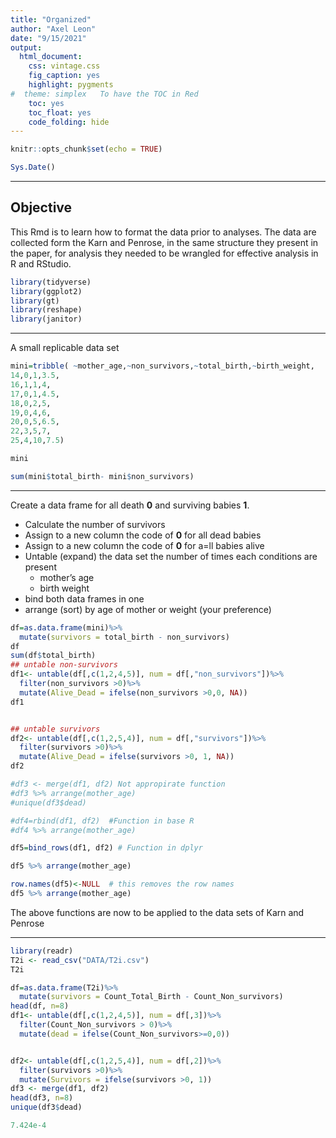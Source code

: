 ```yaml
---
title: "Organized"
author: "Axel Leon"
date: "9/15/2021"
output:
  html_document:
    css: vintage.css
    fig_caption: yes
    highlight: pygments
#  theme: simplex   To have the TOC in Red
    toc: yes
    toc_float: yes
    code_folding: hide
---
```


```r
knitr::opts_chunk$set(echo = TRUE)
```

```r

Sys.Date()
```

***

## Objective 

This Rmd is to learn how to format the data prior to analyses.  The data are collected form the Karn and Penrose, in the same structure they present in the paper, for analysis they needed to be wrangled for effective analysis in R and RStudio.



```r
library(tidyverse)
library(ggplot2)
library(gt)
library(reshape)
library(janitor)
```
***

A small replicable data set

```r
mini=tribble( ~mother_age,~non_survivors,~total_birth,~birth_weight,
14,0,1,3.5,
16,1,1,4,
17,0,1,4.5,
18,0,2,5,
19,0,4,6,
20,0,5,6.5,
22,3,5,7,
25,4,10,7.5)

mini

sum(mini$total_birth- mini$non_survivors)
```
***

Create a data frame for all death **0** and surviving babies **1**.

- Calculate the number of survivors
- Assign to a new column the code of **0** for all dead babies
- Assign to a new column the code of **0** for a=ll babies alive
- Untable (expand) the data set the number of times each conditions are present
  - mother's age
  - birth weight
- bind both data frames in one
- arrange (sort) by age of mother or weight (your preference)

```r
df=as.data.frame(mini)%>%
  mutate(survivors = total_birth - non_survivors)
df
sum(df$total_birth)
## untable non-survivors
df1<- untable(df[,c(1,2,4,5)], num = df[,"non_survivors"])%>%
  filter(non_survivors >0)%>%
  mutate(Alive_Dead = ifelse(non_survivors >0,0, NA))
df1


## untable survivors
df2<- untable(df[,c(1,2,5,4)], num = df[,"survivors"])%>%
  filter(survivors >0)%>%
  mutate(Alive_Dead = ifelse(survivors >0, 1, NA))
df2

#df3 <- merge(df1, df2) Not appropirate function
#df3 %>% arrange(mother_age)
#unique(df3$dead)

#df4=rbind(df1, df2)  #Function in base R
#df4 %>% arrange(mother_age)

df5=bind_rows(df1, df2) # Function in dplyr

df5 %>% arrange(mother_age)

row.names(df5)<-NULL  # this removes the row names
df5 %>% arrange(mother_age)
```
The above functions are now to be applied to the data sets of Karn and Penrose


***


```r
library(readr)
T2i <- read_csv("DATA/T2i.csv")
T2i

```








```r
df=as.data.frame(T2i)%>%
  mutate(survivors = Count_Total_Birth - Count_Non_survivors)
head(df, n=8)
df1<- untable(df[,c(1,2,4,5)], num = df[,3])%>%
  filter(Count_Non_survivors > 0)%>%
  mutate(dead = ifelse(Count_Non_survivors>=0,0))


df2<- untable(df[,c(1,2,5,4)], num = df[,2])%>%
  filter(survivors >0)%>%
  mutate(Survivors = ifelse(survivors >0, 1))
df3 <- merge(df1, df2)
head(df3, n=8)
unique(df3$dead)
```




```r
7.424e-4
```

